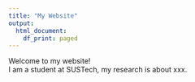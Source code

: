 ---
title: "My Website"
output:
  html_document:
    df_print: paged
---

Welcome to my website!  
I am a student at SUSTech, my research is about xxx.